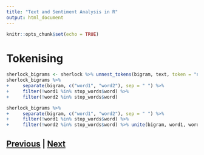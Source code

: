 ```yaml
---
title: "Text and Sentiment Analysis in R"
output: html_document
---
```


```r
knitr::opts_chunk$set(echo = TRUE)
```

# Tokenising

```r
sherlock_bigrams <- sherlock %>% unnest_tokens(bigram, text, token = "ngrams", n = 2)
sherlock_bigrams %>%+     separate(bigram, c("word1", "word2"), sep = " ") %>%+     filter(!word1 %in% stop_words$word) %>%+     filter(!word2 %in% stop_words$word)

sherlock_bigrams %>%+     separate(bigram, c("word1", "word2"), sep = " ") %>%+     filter(!word1 %in% stop_words$word) %>%+     filter(!word2 %in% stop_words$word) %>% unite(bigram, word1, word2, sep=" ") %>% count(bigram, sort=TRUE)
```


## [Previous](index.html) | [Next](sentiment.html)

